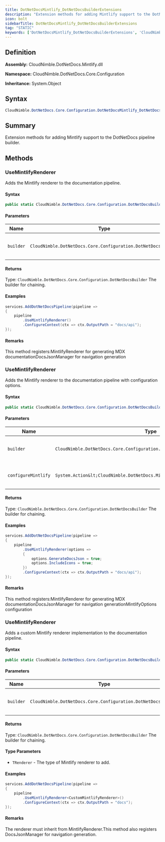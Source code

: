 ```yaml
---
title: DotNetDocsMintlify_DotNetDocsBuilderExtensions
description: "Extension methods for adding Mintlify support to the DotNetDocs pipeline builder."
icon: bolt
sidebarTitle: DotNetDocsMintlify_DotNetDocsBuilderExtensions
tag: "STATIC"
keywords: ['DotNetDocsMintlify_DotNetDocsBuilderExtensions', 'CloudNimble.DotNetDocs.Core.Configuration.DotNetDocsMintlify_DotNetDocsBuilderExtensions', 'CloudNimble.DotNetDocs.Core.Configuration', 'class', 'System.Object']
---
```


## Definition

**Assembly:** CloudNimble.DotNetDocs.Mintlify.dll

**Namespace:** CloudNimble.DotNetDocs.Core.Configuration

**Inheritance:** System.Object

## Syntax

```csharp
CloudNimble.DotNetDocs.Core.Configuration.DotNetDocsMintlify_DotNetDocsBuilderExtensions
```

## Summary

Extension methods for adding Mintlify support to the DotNetDocs pipeline builder.

## Methods

### UseMintlifyRenderer

Adds the Mintlify renderer to the documentation pipeline.

#### Syntax

```csharp
public static CloudNimble.DotNetDocs.Core.Configuration.DotNetDocsBuilder UseMintlifyRenderer(CloudNimble.DotNetDocs.Core.Configuration.DotNetDocsBuilder builder)
```

#### Parameters

| Name | Type | Description |
|------|------|-------------|
| `builder` | `CloudNimble.DotNetDocs.Core.Configuration.DotNetDocsBuilder` | The DotNetDocs pipeline builder. |

#### Returns

Type: `CloudNimble.DotNetDocs.Core.Configuration.DotNetDocsBuilder`
The builder for chaining.

#### Examples

```csharp
services.AddDotNetDocsPipeline(pipeline =>
{
    pipeline
        .UseMintlifyRenderer()
        .ConfigureContext(ctx => ctx.OutputPath = "docs/api");
});
```

#### Remarks

This method registers:MintlifyRenderer for generating MDX documentationDocsJsonManager for navigation generation

### UseMintlifyRenderer

Adds the Mintlify renderer to the documentation pipeline with configuration options.

#### Syntax

```csharp
public static CloudNimble.DotNetDocs.Core.Configuration.DotNetDocsBuilder UseMintlifyRenderer(CloudNimble.DotNetDocs.Core.Configuration.DotNetDocsBuilder builder, System.Action<CloudNimble.DotNetDocs.Mintlify.MintlifyRendererOptions> configureMintlify)
```

#### Parameters

| Name | Type | Description |
|------|------|-------------|
| `builder` | `CloudNimble.DotNetDocs.Core.Configuration.DotNetDocsBuilder` | The DotNetDocs pipeline builder. |
| `configureMintlify` | `System.Action&lt;CloudNimble.DotNetDocs.Mintlify.MintlifyRendererOptions&gt;` | Action to configure Mintlify options. |

#### Returns

Type: `CloudNimble.DotNetDocs.Core.Configuration.DotNetDocsBuilder`
The builder for chaining.

#### Examples

```csharp
services.AddDotNetDocsPipeline(pipeline =>
{
    pipeline
        .UseMintlifyRenderer(options =>
        {
            options.GenerateDocsJson = true;
            options.IncludeIcons = true;
        })
        .ConfigureContext(ctx => ctx.OutputPath = "docs/api");
});
```

#### Remarks

This method registers:MintlifyRenderer for generating MDX documentationDocsJsonManager for navigation generationMintlifyOptions configuration

### UseMintlifyRenderer

Adds a custom Mintlify renderer implementation to the documentation pipeline.

#### Syntax

```csharp
public static CloudNimble.DotNetDocs.Core.Configuration.DotNetDocsBuilder UseMintlifyRenderer<TRenderer>(CloudNimble.DotNetDocs.Core.Configuration.DotNetDocsBuilder builder) where TRenderer : CloudNimble.DotNetDocs.Mintlify.MintlifyRenderer
```

#### Parameters

| Name | Type | Description |
|------|------|-------------|
| `builder` | `CloudNimble.DotNetDocs.Core.Configuration.DotNetDocsBuilder` | The DotNetDocs pipeline builder. |

#### Returns

Type: `CloudNimble.DotNetDocs.Core.Configuration.DotNetDocsBuilder`
The builder for chaining.

#### Type Parameters

- `TRenderer` - The type of Mintlify renderer to add.

#### Examples

```csharp
services.AddDotNetDocsPipeline(pipeline =>
{
    pipeline
        .UseMintlifyRenderer<CustomMintlifyRenderer>()
        .ConfigureContext(ctx => ctx.OutputPath = "docs");
});
```

#### Remarks

The renderer must inherit from MintlifyRenderer.This method also registers DocsJsonManager for navigation generation.

